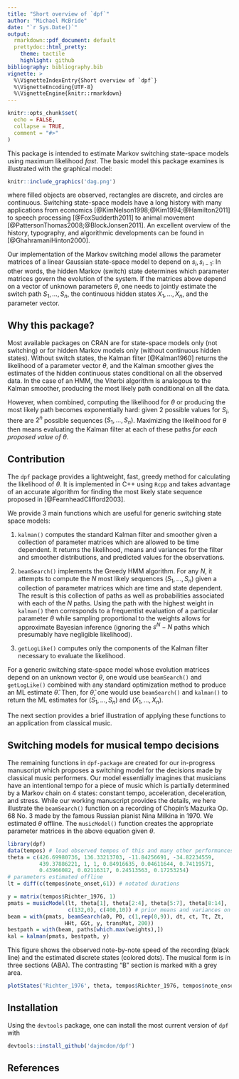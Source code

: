 ```yaml
---
title: "Short overview of `dpf`"
author: "Michael McBride"
date: "`r Sys.Date()`"
output: 
  rmarkdown::pdf_document: default
  prettydoc::html_pretty: 
    theme: tactile
    highlight: github
bibliography: bibliography.bib
vignette: >
  %\VignetteIndexEntry{Short overview of `dpf`}
  %\VignetteEncoding{UTF-8}
  %\VignetteEngine{knitr::rmarkdown}
---
```


```r
knitr::opts_chunk$set(
  echo = FALSE,
  collapse = TRUE,
  comment = "#>"
)
```

This package is intended to estimate Markov switching state-space models using maximum likelihood _fast_. The basic model this package examines is illustrated with the graphical model:
```r
knitr::include_graphics('dag.png')
```
where filled objects are observed, rectangles are discrete, and circles are continuous.  Switching state-space models have a long
history with many applications from
economics [@KimNelson1998;@Kim1994;@Hamilton2011] to speech
processing [@FoxSudderth2011] to animal
movement [@PattersonThomas2008;@BlockJonsen2011]. An excellent
overview of the history, typography, and algorithmic developments can
be found in [@GhahramaniHinton2000]. 

Our implementation of the Markov switching model allows the parameter matrices
of a linear Gaussian state-space model to depend on $s_i, s_{i-1}$:
\begin{equation}
  \begin{aligned}
    x_1 &\sim N(x_0,\ P_0),\\
    x_{i+1}&= d(s_i,s_{i-1})+T(s_i,s_{i-1}) x_i +
    R(s_i,s_{i-1})\eta_i, 
    & \eta_i &\sim N(0,Q(s_i,s_{i-1})),\\
    y_i&= c(s_i) + Z(s_i) x_i + \epsilon_i, & \epsilon_i &\sim N(0, G(s_i)).
  \end{aligned}
\end{equation}
In other words, the hidden Markov (switch) state determines which parameter
matrices govern the evolution of the system. If the  matrices above depend on a vector of unknown parameters $\theta$, one needs to jointly estimate the switch path $S_1,\ldots,S_n$, the continuous hidden states $X_1,\ldots,X_n$, and the parameter vector.

## Why this package?

Most available packages on CRAN are for state-space models only (not switching) or for hidden Markov models only (without continuous hidden states). Without switch states, the Kalman filter [@Kalman1960] returns the likelihood of a parameter vector $\theta$, and the Kalman smoother gives the estimates of the hidden continuous states conditional on all the observed data. In the case of an HMM, the Viterbi algorithm is analogous to the Kalman smoother, producing the most likely path conditional on all the data.

However, when combined, computing the likelihood for $\theta$ or producing the most likely path becomes exponentially hard: given 2 possible values for $S_i$, there are $2^n$ possible sequences $(S_1,\ldots,S_n)$. Maximizing the likelihood for $\theta$ then means evaluating the Kalman filter at each of these paths _for each proposed value of $\theta$_.

## Contribution

The `dpf` package provides a lightweight, fast, greedy method for calculating the likelihood of $\theta$. It is implemented in C++ using `Rcpp` and takes advantage of an accurate algorithm for finding the most likely state sequence proposed in [@FearnheadClifford2003].

We provide 3 main functions which are useful for generic switching state space models:

1. `kalman()` computes the standard Kalman filter and smoother given a collection of parameter matrices which are allowed to be time dependent. It returns the likelihood, means and variances for the filter and smoother distributions, and predicted values for the observations.

2. `beamSearch()` implements the Greedy HMM algorithm. For any $N$, it attempts to compute the $N$ most likely sequences $(S_1,\ldots,S_n)$ given a collection of parameter matrices which are time and state dependent. The result is this collection of paths as well as probabilities associated with each of the $N$ paths. Using the path with the highest weight in `kalman()` then corresponds to a frequentist evaluation of a particular parameter $\theta$ while sampling proportional to the weights allows for approximate Bayesian inference (ignoring the $s^N-N$ paths which presumably have negligible likelihood).

3. `getLogLike()` computes only the components of the Kalman filter necessary to evaluate the likelihood.

For a generic switching state-space model whose evolution matrices depend on an unknown vector $\theta$, one would use `beamSearch()` and `getLogLike()` combined with any standard optimization method to produce an ML estimate $\widehat{\theta}$. Then, for $\widehat{\theta}$, one would use `beamSearch()` and `kalman()` to return the ML estimates for $(S_1,\ldots,S_n)$ and $(X_1,\ldots,X_n)$.

The next section provides a brief illustration of applying these functions to an application from classical music.

## Switching models for musical tempo decisions

The remaining functions in `dpf-package` are created for our in-progress manuscript which proposes a switching model for the decisions made by classical music performers. Our model essentially imagines that musicians have an intentional tempo for a piece of music which is partially determined by a Markov chain on 4 states: constant tempo, acceleration, deceleration, and stress. While our working manuscript provides the details, we here illustrate the `beamSearch()` function on a recording of Chopin's Mazurka Op. 68 No. 3 made by the famous Russian pianist Nina Milkina in 1970. We estimated $\theta$ offline. The `musicModel()` function creates the appropriate parameter matrices in the above equation given $\theta$.

```r
library(dpf)
data(tempos) # load observed tempos of this and many other performances
theta = c(426.69980736, 136.33213703, -11.84256691, -34.82234559, 
          439.37886221, 1, 1, 0.84916635, 0.04611644, 0.74119571,
          0.43966082, 0.02116317, 0.24513563, 0.17253254)
# parameters estimated offline
lt = diff(c(tempos$note_onset,61)) # notated durations
```

```r
y = matrix(tempos$Richter_1976, 1)
pmats = musicModel(lt, theta[1], theta[2:4], theta[5:7], theta[8:14], 
                   c(132,0), c(400,10)) # prior means and variances on X_1
beam = with(pmats, beamSearch(a0, P0, c(1,rep(0,9)), dt, ct, Tt, Zt,
                  HHt, GGt, y, transMat, 200))
bestpath = with(beam, paths[which.max(weights),])
kal = kalman(pmats, bestpath, y)
```


This figure shows the observed note-by-note speed of the recording (black line) and the estimated discrete states (colored dots). The musical form is in three sections (ABA). The contrasting "B" section is marked with a grey area.
```r
plotStates('Richter_1976', theta, tempos$Richter_1976, tempos$note_onset)
```

## Installation

Using the `devtools` package, one can install the most current version of  `dpf` with
```r
devtools::install_github('dajmcdon/dpf')
```


## References